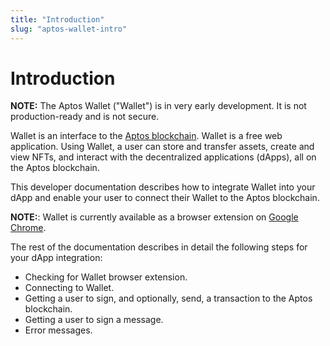```yaml
---
title: "Introduction"
slug: "aptos-wallet-intro"
---
```


# Introduction

**NOTE:** The Aptos Wallet ("Wallet") is in very early development. It is not production-ready and is not secure.

Wallet is an interface to the [Aptos blockchain](https://aptos.dev). Wallet is a free web application. Using Wallet, a user can store and transfer assets, create and view NFTs, and interact with the decentralized applications (dApps), all on the Aptos blockchain.

This developer documentation describes how to integrate Wallet into your dApp and enable your user to connect their Wallet to the Aptos blockchain. 

**NOTE:**: Wallet is currently available as a browser extension on [Google Chrome](https://www.google.com/chrome/index.html).

The rest of the documentation describes in detail the following steps for your dApp integration:

- Checking for Wallet browser extension.
- Connecting to Wallet.
- Getting a user to sign, and optionally, send, a transaction to the Aptos blockchain.
- Getting a user to sign a message.
- Error messages.
